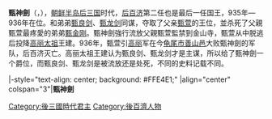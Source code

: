 {{朝鮮半島君王
|名稱=甄神劍
|後百濟代數=2
|前任=[[甄萱|甄萱]]
|繼任=
|畫像=
|說明=
|在位=935年—936年
|年號=
|姓名=甄神劍
|封號=
|字=
|號=
|別名=
|出生年=
|立世子=
|逝世年=
|廟號=
|諡號=
|陵墓=
|父親=[[甄萱|甄萱]]
|母親=
|王后=
|王妃=
}}
'''甄神劍'''（{{kor|k=견신검|rm=Gyeon Singeom|hanja=甄神劍}}，{{bd|？||？||catIdx=Z}}），[[朝鲜半岛|朝鲜半岛]][[后三国|后三国]]时代，[[后百济|后百济]]第二任也是最后一任国王，935年—936年在位。和弟弟[[甄良剑|甄良剑]]、[[甄龙剑|甄龙剑]]同谋，夺取了父亲[[甄萱|甄萱]]的王位，並杀死了父親甄萱最疼愛的弟弟[[甄金刚|甄金刚]]。甄神劍強行流放父親甄萱監禁到金山寺，甄萱从中脱逃后投降[[高丽太祖|高丽太祖]]王建。936年，甄萱引[[高丽王朝|高丽]]军在今[[龟尾市|龟尾市]][[善山邑|善山邑]]大败甄神劍的军队，后百济灭亡。高丽太祖王建认为甄良剑、甄龙剑才是主谋，所以给了甄神劍一个爵位，而甄良剑、甄龙剑是被流放还是处死，不同的史料记载不同。

{{start box}}
|-style="text-align: center; background: #FFE4E1;"
|align="center" colspan="3"|'''甄神劍'''
{{s-before|[[甄萱|甄萱]]}}
{{s-title|[[朝鮮半島君主列表#後百濟|後百濟國王]]|935年—936年}}
{{s-none|无|被[[高麗|高麗]]滅亡}}
{{end box}}
{{後三國時代君主}}
[[Category:後三國時代君主|Category:後三國時代君主]]
[[Category:後百濟人物|Category:後百濟人物]]